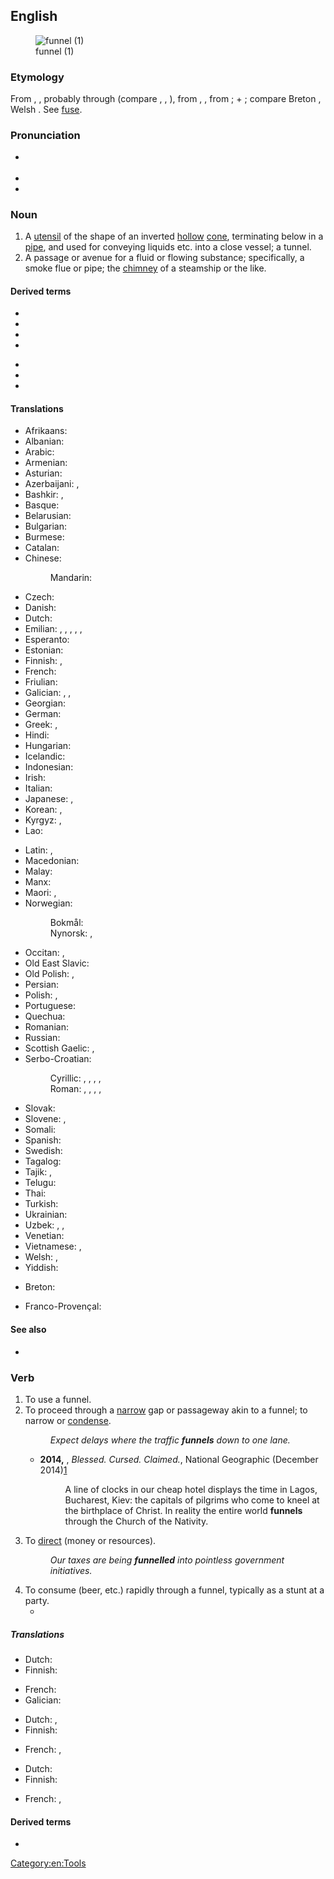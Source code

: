 ==English==
{{wikipedia}}
[[Image:Kitchen_Funnel.jpg|thumb|funnel (1)]]

===Etymology===
From {{inh|en|enm|funell}}, {{m|enm|fonel}}, probably through {{der|en|fro|*founel}} (compare {{cog|frm|fonel}}, {{cog|pro|fonilh}}, {{m|pro|enfounilh}}), from {{der|en|la|fundibulum}}, {{m|la|infundibulum||funnel}}, from {{m|la|infundere||to pour in}};
{{m|la|in||in}} + {{m|la|fundere||to pour}}; compare Breton {{m|br|founil||funnel}}, Welsh {{m|cy|ffynel||air hole, chimney}}. See [[fuse]].

===Pronunciation===
* {{a|UK}} {{IPA|/ˈfʌnəl/|lang=en}}
* {{audio|en-us-funnel.ogg|Audio (US)|lang=en}}
* {{rhymes|ʌnəl|lang=en}}

===Noun===
{{en-noun}}

# A [[utensil]] of the shape of an inverted [[hollow]] [[cone]], terminating below in a [[pipe]], and used for conveying liquids etc. into a close vessel; a tunnel.
# A passage or avenue for a fluid or flowing substance; specifically, a smoke flue or pipe; the [[chimney]] of a steamship or the like.

====Derived terms====
{{rel-top|terms derived from ''funnel (noun)''}}
* {{l|en|funnel box}}
* {{l|en|funnel cake}}
* {{l|en|funnel chart}}
* {{l|en|funnel mark}}
{{rel-mid}}
* {{l|en|funnel plot}}
* {{l|en|funnel stay}}
* {{l|en|funnel trap}}
{{rel-bottom}}

====Translations====
{{trans-top|utensil used to guide poured liquids}}
* Afrikaans: {{t|af|tregter}}
* Albanian: {{t+|sq|hinkë|f}}
* Arabic: {{t|ar|قِمْع|m}}
* Armenian: {{t+|hy|ձագար|sc=Armn}}
* Asturian: {{t|ast|embudu|m}}
* Azerbaijani: {{t+|az|qıf}}, {{t+|az|huni}}
* Bashkir: {{t|ba|борғаҡ|sc=Cyrl}}, {{t|ba|буранка|sc=Cyrl}}
* Basque: {{t|eu|inbutu}}
* Belarusian: {{t|be|варо́нка|f|sc=Cyrl}}
* Bulgarian: {{t+|bg|фу́ния|f}}
* Burmese: {{t+|my|ကတော့|sc=Mymr}}
* Catalan: {{t+|ca|embut|m}}
* Chinese:
*: Mandarin: {{t+|cmn|漏斗|tr=lòudǒu|sc=Hani}}
* Czech: {{t+|cs|trychtýř|m}}
* Danish: {{t|da|tragt|c}}
* Dutch: {{t+|nl|trechter}}
* Emilian: {{t|egl|ludrèt|m}}, {{t|egl|luddra|f}}, {{t|egl|lōdra|f}}, {{t|egl|lùder|m}}, {{t|egl|dvinêl|m}}, {{t|egl|buvanèl|m}}
* Esperanto: {{t+|eo|funelo}}
* Estonian: {{t|et|lehter}}
* Finnish: {{t+|fi|suppilo}}, {{t+|fi|tratti}}
* French: {{t+|fr|entonnoir|m}}
* Friulian: {{t|fur|plere|f}}
* Galician: {{t+|gl|funil}}, {{t|gl|alfunín|m}}, {{t+|gl|embude|m}}
* Georgian: {{t|ka|ძაბრი|sc=Geor}}
* German: {{t+|de|Trichter|m}}
* Greek: {{t+|el|χωνί|n|sc=Grek}}, {{t+|el|χοάνη|f|sc=Grek}}
* Hindi: {{t+|hi|कीप|m|sc=Deva}}
* Hungarian: {{t+|hu|tölcsér}}
* Icelandic: {{t|is|trekt}}
* Indonesian: {{t+|id|corong}}
* Irish: {{t|ga|tonnadóir|m}}
* Italian: {{t+|it|imbuto|m}}
* Japanese: {{t+|ja|漏斗|tr=ろうと, rōto, じょうご, jōgo}}, {{t|ja|ファンネル|tr=fanneru|sc=Jpan}}
* Korean: {{t|ko|깔때기}}, {{t|ko|누두}}
* Kyrgyz: {{t|ky|воронка|sc=Cyrl}}, {{t|ky|куйгуч|sc=Cyrl}}
* Lao: {{t|lo|ດ່ຽວຈັບ|sc=Laoo}}
{{trans-mid}}
* Latin: {{t|la|fundibulum}}, {{t|la|infundibulum}}
* Macedonian: {{t|mk|и́нка|f}}
* Malay: {{t|ms|corong}}
* Manx: {{t|gv|tunneyder|m}}
* Maori: {{t|mi|kōrere}}, {{t|mi|kōrere wai}}
* Norwegian:
*: Bokmål: {{t+|nb|trakt|m|f}}
*: Nynorsk: {{t|nn|trakt|f}}, {{t|nn|trekt|f}}
* Occitan: {{t+|oc|embut}}, {{t|oc|enfonilh|m}}
* Old East Slavic: {{t|orv|лии|m|sc=Cyrs}}
* Old Polish: {{t|zlw-opl|lej}}, {{t|zlw-opl|lij}}
* Persian: {{t+|fa|قیف|tr=qif}}
* Polish: {{t+|pl|lejek|m}}, {{t+|pl|lijek}}
* Portuguese: {{t+|pt|funil|m}}
* Quechua: {{t|qu|jumina}}
* Romanian: {{t+|ro|pâlnie|f}}
* Russian: {{t+|ru|воро́нка|f}}
* Scottish Gaelic: {{t|gd|fuineall|m}}, {{t|gd|pìob-tharraing|f}}
* Serbo-Croatian:
*: Cyrillic: {{t|sh|левак|m}}, {{t|sh|љевак|m}}, {{t|sh|лијевак|m}}, {{t|sh|ли̏јак|m}}, {{t|sh|ли̏ј|m}}
*: Roman: {{t+|sh|levak|m}}, {{t+|sh|ljevak|m}}, {{t+|sh|lijevak|m}}, {{t|sh|lȉjak|m}}, {{t|sh|lȉj|m}}
* Slovak: {{t|sk|lievik|m}}
* Slovene: {{t+|sl|lijak|m}}, {{t|sl|lȋj|m}}
* Somali: {{t|so|masaf}}
* Spanish: {{t+|es|embudo|m}}
* Swedish: {{t+|sv|tratt|c}}
* Tagalog: {{t|tl|imbudo}}
* Tajik: {{t|tg|даҳана|sc=Cyrl}}, {{t|tg|қиф|sc=Cyrl}}
* Telugu: {{t+|te|గరాటు}}
* Thai: {{t+|th|กรวย|tr=gruay}}
* Turkish: {{t+|tr|huni}}
* Ukrainian: {{t|uk|воро́нка|f|sc=Cyrl}}
* Uzbek: {{t+|uz|moʻri}}, {{t|uz|moʻrikon}}, {{t+|uz|voronka}}
* Venetian: {{t+|vec|inpiria|f}}
* Vietnamese: {{t+|vi|phễu}}, {{t+|vi|quặn}}
* Welsh: {{t|cy|twndish|m}}, {{t|cy|twmffat|m}}
* Yiddish: {{t|yi|לייקע|m|sc=Hebr}}
{{trans-bottom}}

{{trans-see|smoke flue, chimney|chimney}}

{{checktrans-top}}
* Breton: {{t-check|br|founil}}
{{trans-mid}}
* Franco-Provençal: {{t-check|frp|founil}}
{{trans-bottom}}

====See also====
* {{l|en|tundish}}

===Verb===
{{en-verb|funnels|funnelling|pres_ptc2=funneling|funnelled|past2=funneled|funnelled|past_ptc2=funneled}}

# To use a funnel.
# To proceed through a [[narrow]] gap or passageway akin to a funnel; to narrow or [[condense]].
#: ''Expect delays where the traffic '''funnels''' down to one lane.''
#* '''2014,''' {{w|Paul Salopek}}, ''Blessed. Cursed. Claimed.'', National Geographic (December 2014)[http://ngm.nationalgeographic.com/2014/12/pilgrim-roads/salopek-text]
#*: A line of clocks in our cheap hotel displays the time in Lagos, Bucharest, Kiev: the capitals of pilgrims who come to kneel at the birthplace of Christ. In reality the entire world '''funnels''' through the Church of the Nativity.
# {{lb|en|transitive}} To [[direct]] (money or resources).
#: ''Our taxes are being '''funnelled''' into pointless government initiatives.''
# To consume (beer, etc.) rapidly through a funnel, typically as a stunt at a party.
#* {{quote-text|year=2013|author=Jonathan Caren|title=The Recommendation|page=31|passage=The first time he did it was to this freshman Kevin Ryers and we all just burst out laughing, watching Kevin try to '''funnel''' a beer.}}

=====Translations=====
{{trans-top|to use a funnel}}
* Dutch: {{t|nl|door een trechter gieten}}
* Finnish: {{t|fi|[[käyttää]] [[suppiloa]]}}
{{trans-mid}}
* French: {{t|fr|utiliser un entonnoir}}
* Galician: {{t|gl|enfunilar}}
{{trans-bottom}}

{{trans-top|to proceed through a narrow gap or passageway akin to a funnel}}
* Dutch: {{t|nl|door een kleiner opening voeren}}, {{t+|nl|kanaliseren}}
* Finnish: {{t+|fi|ahtautua}}
{{trans-mid}}
* French: {{t+|fr|canaliser}},
{{trans-bottom}}

{{trans-top|to direct (money or resources).}}
* Dutch: {{t|nl|geld doen circuleren}}
* Finnish: {{t+|fi|ohjata}}
{{trans-mid}}
* French: {{t|fr|faire circuler des resources ou de l'argent}},
{{trans-bottom}}

====Derived terms====
* {{l|en|refunnel}}

[[Category:en:Tools]]
